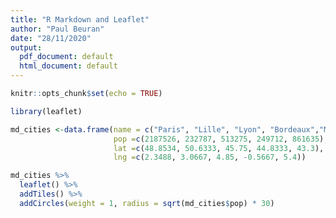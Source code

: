 ```yaml
---
title: "R Markdown and Leaflet"
author: "Paul Beuran"
date: "28/11/2020"
output:
  pdf_document: default
  html_document: default
---
```


```r
knitr::opts_chunk$set(echo = TRUE)
```

```r
library(leaflet)

md_cities <-data.frame(name = c("Paris", "Lille", "Lyon", "Bordeaux","Marseille"),
                       pop =c(2187526, 232787, 513275, 249712, 861635),
                       lat =c(48.8534, 50.6333, 45.75, 44.8333, 43.3),
                       lng =c(2.3488, 3.0667, 4.85, -0.5667, 5.4))

md_cities %>%
  leaflet() %>%
  addTiles() %>%
  addCircles(weight = 1, radius = sqrt(md_cities$pop) * 30)

```